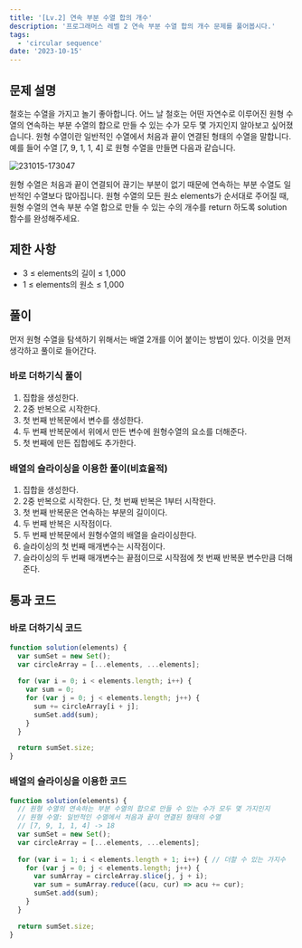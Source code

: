```yaml
---
title: '[Lv.2] 연속 부분 수열 합의 개수'
description: '프로그래머스 레벨 2 연속 부분 수열 합의 개수 문제를 풀어봅시다.'
tags:
  - 'circular sequence'
date: '2023-10-15'
---
```


## 문제 설명
철호는 수열을 가지고 놀기 좋아합니다.
어느 날 철호는 어떤 자연수로 이루어진 원형 수열의
연속하는 부분 수열의 합으로 만들 수 있는 수가 모두 몇 가지인지 알아보고 싶어졌습니다.
원형 수열이란 일반적인 수열에서 처음과 끝이 연결된 형태의 수열을 말합니다.
예를 들어 수열 [7, 9, 1, 1, 4] 로 원형 수열을 만들면 다음과 같습니다.

![231015-173047](/posts/10-consecutive-partial-sequence/231015-173047.png)

원형 수열은 처음과 끝이 연결되어 끊기는 부분이 없기 때문에 연속하는 부분 수열도 일반적인 수열보다 많아집니다.
원형 수열의 모든 원소 elements가 순서대로 주어질 때,
원형 수열의 연속 부분 수열 합으로 만들 수 있는 수의 개수를 return 하도록 solution 함수를 완성해주세요.


## 제한 사항
- 3 ≤ elements의 길이 ≤ 1,000
- 1 ≤ elements의 원소 ≤ 1,000


## 풀이
먼저 원형 수열을 탐색하기 위해서는 배열 2개를 이어 붙이는 방법이 있다.
이것을 먼저 생각하고 풀이로 들어간다.

### 바로 더하기식 풀이
1. 집합을 생성한다.
2. 2중 반복으로 시작한다.
3. 첫 번째 반복문에서 변수를 생성한다.
4. 두 번째 반복문에서 위에서 만든 변수에 원형수열의 요소를 더해준다.
5. 첫 번째에 만든 집합에도 추가한다.

### 배열의 슬라이싱을 이용한 풀이(비효율적)
1. 집합을 생성한다.
2. 2중 반복으로 시작한다. 단, 첫 번째 반복은 1부터 시작한다.
3. 첫 번째 반복문은 연속하는 부분의 길이이다.
4. 두 번째 반복은 시작점이다.
5. 두 번째 반복문에서 원형수열의 배열을 슬라이싱한다.
6. 슬라이싱의 첫 번째 매개변수는 시작점이다.
7. 슬라이싱의 두 번째 매개변수는 끝점이므로 시작점에 첫 번째 반복문 변수만큼 더해준다.


## 통과 코드
### 바로 더하기식 코드
```js
function solution(elements) {
  var sumSet = new Set();
  var circleArray = [...elements, ...elements];
  
  for (var i = 0; i < elements.length; i++) {
    var sum = 0;
    for (var j = 0; j < elements.length; j++) {
      sum += circleArray[i + j];
      sumSet.add(sum);
    }
  }

  return sumSet.size;
}
```

### 배열의 슬라이싱을 이용한 코드
```js
function solution(elements) {
  // 원형 수열의 연속하는 부분 수열의 합으로 만들 수 있는 수가 모두 몇 가지인지
  // 원형 수열: 일반적인 수열에서 처음과 끝이 연결된 형태의 수열
  // [7, 9, 1, 1, 4] -> 18
  var sumSet = new Set();
  var circleArray = [...elements, ...elements];
  
  for (var i = 1; i < elements.length + 1; i++) { // 더할 수 있는 가지수
    for (var j = 0; j < elements.length; j++) {
      var sumArray = circleArray.slice(j, j + i);
      var sum = sumArray.reduce((acu, cur) => acu += cur);
      sumSet.add(sum);
    }
  }

  return sumSet.size;
}
```